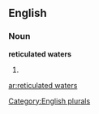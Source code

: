 
==English==

===Noun===
'''reticulated waters'''

# {{plural of|[[reticulated water]]}}

[[Category:English plurals]]

[[ar:reticulated waters]]
